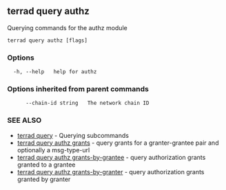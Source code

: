 ## terrad query authz

Querying commands for the authz module

```
terrad query authz [flags]
```

### Options

```
  -h, --help   help for authz
```

### Options inherited from parent commands

```
      --chain-id string   The network chain ID
```

### SEE ALSO

* [terrad query](terrad_query.md)	 - Querying subcommands
* [terrad query authz grants](terrad_query_authz_grants.md)	 - query grants for a granter-grantee pair and optionally a msg-type-url
* [terrad query authz grants-by-grantee](terrad_query_authz_grants-by-grantee.md)	 - query authorization grants granted to a grantee
* [terrad query authz grants-by-granter](terrad_query_authz_grants-by-granter.md)	 - query authorization grants granted by granter


